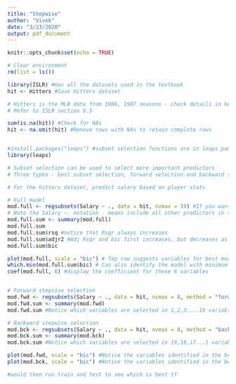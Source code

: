 ```yaml
---
title: "Stepwise"
author: "Vivek"
date: "3/23/2020"
output: pdf_document
---
```


```r
knitr::opts_chunk$set(echo = TRUE)
```

```r
# Clear environment
rm(list = ls())

library(ISLR) #Has all the datasets used in the textbook
hit <- Hitters #Save Hitters dataset 

# Hitters is the MLB data from 1986, 1987 seasons - check details in help section ISLR>>Hitters
# Refer to ISLR section 6.5

sum(is.na(hit)) #Check for NAs
hit <- na.omit(hit) #Remove rows with NAs to retain complete rows


#install.packages("leaps") #subset selection functions are in leaps package
library(leaps)

# Subset selection can be used to select more important predictors
# Three types - best subset selection, forward selection and backward selection

# For the hitters dataset, predict salary based on player stats

# Full model
mod.full <- regsubsets(Salary ~ ., data = hit, nvmax = 19) #If you want smaller number of subsets, change nvmax
# Note the Salary ~. notation - means include all other predictors in the dataframe
mod.full.sum <- summary(mod.full)
mod.full.sum
mod.full.sum$rsq #notice that Rsqr always increases
mod.full.sum$adjr2 #Adj Rsqr and bic first increases, but decreases as you add more and more predictors
mod.full.sum$bic

plot(mod.full, scale = "bic") # Top row suggests variables for best models ranked by bic, note the 6 suggested variables for the model with best bic
which.min(mod.full.sum$bic) # Can also identify the model with minimum bic (or max adj Rsq or any other criteria) directly
coef(mod.full, 6) #display the coefficient for these 6 variables


# Forward stepsise selection
mod.fwd <- regsubsets(Salary ~ ., data = hit, nvmax = 8, method = "forward") #Models with upto 8 predictors
mod.fwd.sum <- summary(mod.fwd) 
mod.fwd.sum #Notice which variables are selected in 1,2,3....19 variable models respectively and in what order

# Backward stepwise selection
mod.bck <- regsubsets(Salary ~ ., data = hit, nvmax = 8, method = "backward")#Models with upto 8 predictors
mod.bck.sum <- summary(mod.bck) 
mod.bck.sum #Notice which variables are selected in 19,18,17...1 variable models respectively and in what order

plot(mod.fwd, scale = "bic") #Notice the variables identified in the best model
plot(mod.bck, scale = "bic") #Notice the variables identified in the best model - are they the same as fwd selection?

#would then run train and test to see which is best tf


```


